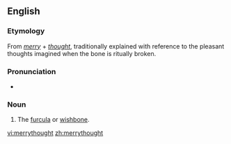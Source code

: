 ==English==

===Etymology===
From ''[[merry]]'' + ''[[thought]]'', traditionally explained with reference to the pleasant thoughts imagined when the bone is ritually broken.

===Pronunciation===
* {{IPA|/ˈmɛɹɪθɔːt/|lang=en}}

===Noun===
{{en-noun}}

# The [[furcula]] or [[wishbone]].

[[vi:merrythought]]
[[zh:merrythought]]